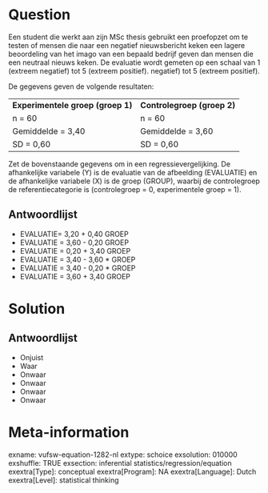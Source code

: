 Question
========
Een student die werkt aan zijn MSc thesis gebruikt een proefopzet om te testen of mensen die naar een negatief nieuwsbericht keken een lagere beoordeling van het imago van een bepaald bedrijf geven dan mensen die een neutraal nieuws keken. De evaluatie wordt gemeten op een schaal van 1 (extreem negatief) tot 5 (extreem positief). negatief) tot 5 (extreem positief).  
  
De gegevens geven de volgende resultaten:  

<table> <tbody> <tr class="odd"> <td><strong>Experimentele groep (groep 1)</strong></td> <td><strong>Controlegroep (groep 2)</strong></td> </tr> <tr class="even"> <td>n = 60</td> <td>n = 60</td> </tr> <tr class="odd"> <td>Gemiddelde = 3,40</td> <td>Gemiddelde = 3,60</td> </tr> <tr class="even"> <td>SD = 0,60</td> <td>SD = 0,60</td> </tr> </tbody> </table>

  
Zet de bovenstaande gegevens om in een regressievergelijking. De afhankelijke variabele (Y) is de evaluatie van de afbeelding (EVALUATIE) en de afhankelijke variabele (X) is de groep (GROUP), waarbij de controlegroep de referentiecategorie is (controlegroep = 0, experimentele groep = 1).

Antwoordlijst
----------
* EVALUATIE= 3,20 + 0,40 GROEP
* EVALUATIE = 3,60 - 0,20 GROEP
* EVALUATIE = 0,20 + 3,40 GROEP
* EVALUATIE = 3,40 - 3,60 * GROEP
* EVALUATIE = 3,40 - 0,20 * GROEP
* EVALUATIE = 3,60 + 3,40 GROEP

Solution
========

Antwoordlijst
----------
* Onjuist
* Waar
* Onwaar
* Onwaar
* Onwaar
* Onwaar

Meta-information
================
exname: vufsw-equation-1282-nl
extype: schoice
exsolution: 010000
exshuffle: TRUE
exsection: inferential statistics/regression/equation
exextra[Type]: conceptual
exextra[Program]: NA
exextra[Language]: Dutch
exextra[Level]: statistical thinking

